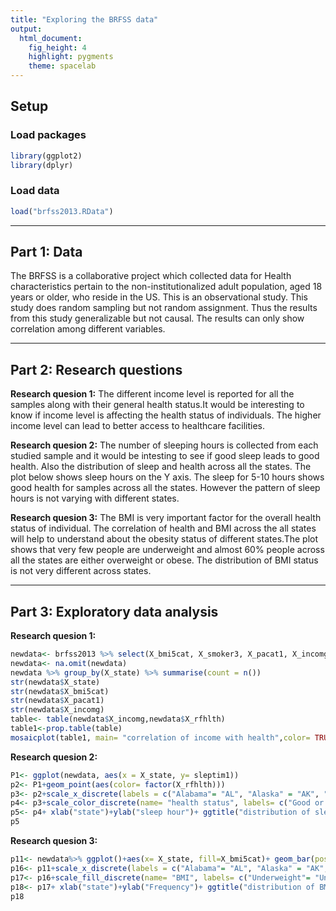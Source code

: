 ---
title: "Exploring the BRFSS data"
output: 
  html_document: 
    fig_height: 4
    highlight: pygments
    theme: spacelab
---

## Setup

### Load packages

```{r load-packages, message = FALSE}
library(ggplot2)
library(dplyr)
```

### Load data

```{r load-data}
load("brfss2013.RData")
```

* * *

## Part 1: Data
The BRFSS is a collaborative project which collected data for Health characteristics pertain to the non-institutionalized adult population, aged 18 years or older, who reside in the US. This is an observational study. This study does random sampling but not random assignment. Thus the results from this study generalizable but not causal. The results can only show correlation among different variables. 

* * *

## Part 2: Research questions

**Research quesion 1:**
The different income level is reported for all the samples along with their general health status.It would be interesting to know if income level is affecting the health status of individuals. The higher income level can lead to better access to healthcare facilities. 

**Research quesion 2:**
The number of sleeping hours is collected from each studied sample and it would be intesting to see if good sleep leads to good health. Also the distribution of sleep and health across all the states. The plot below shows sleep hours on the Y axis. The sleep for 5-10 hours shows good health for samples across all the states. However the pattern of sleep hours is not varying with different states. 

**Research quesion 3:**
The BMI is very important factor for the overall health status of individual. The correlation of health and BMI across the all states will help to understand about the obesity status of different states.The plot shows that very few people are underweight and almost 60% people across all the states are either overweight or obese. The distribution of BMI status is not very different across states. 

* * *

## Part 3: Exploratory data analysis

**Research quesion 1:**

```{r}
newdata<- brfss2013 %>% select(X_bmi5cat, X_smoker3, X_pacat1, X_incomg, X_state, X_educag, sleptim1, X_rfhlth, genhlth)
newdata<- na.omit(newdata)
newdata %>% group_by(X_state) %>% summarise(count = n())
str(newdata$X_state)
str(newdata$X_bmi5cat)
str(newdata$X_pacat1)
str(newdata$X_incomg)
table<- table(newdata$X_incomg,newdata$X_rfhlth)
table1<-prop.table(table)
mosaicplot(table1, main= "correlation of income with health",color= TRUE)
```

**Research quesion 2:**

```{r}
P1<- ggplot(newdata, aes(x = X_state, y= sleptim1))
p2<- P1+geom_point(aes(color= factor(X_rfhlth)))
p3<- p2+scale_x_discrete(labels = c("Alabama"= "AL", "Alaska" = "AK", "Arizona" ="AZ", "Arkansas" = "AR", "California" = "CA","Colorado"= "CO", "Connecticut"= "CT","Delaware" ="DE", "District of Columbia" ="DC", "Florida"= "FL",  "Georgia"= "GA","Hawaii" = "HI", "Idaho"= "ID","Illinois"= "IL", "Indiana" ="IN", "Iowa" ="IA","Kansas"= "KS","Kentucky"= "KY", "Louisiana" ="LA", "Maine"= "ME", "Maryland"= "MD","Massachusetts"= "MA","Michigan" ="MI","Minnesota"= "MN", "Mississippi"= "MS","Missouri"= "MO","Montana"= "MT","Nebraska" ="NE","Nevada" ="NV","New Hampshire"= "NH", "New Jersey" ="NJ","New Mexico"="NM","New York"="NY", "North Carolina"="NC","North Dakota"= "ND","Ohio"= "OH","Oklahoma"= "OK","oregon"= "OR", "Pennsylvania"= "PA", "Rhode Island"= "RI","South Carolina"= "SC","South Dakota" ="SD","Tennessee" ="TN", "Texas" ="TX", "Utah" ="UT", "Vermont" ="VT","Virginia"="VA","Washington" ="WA","West Virginia"="WV","Wisconsin"="WI","Wyoming"="WY","Puerto Rico"="PR","Guam"="GU"))
p4<- p3+scale_color_discrete(name= "health status", labels= c("Good or Better Health"= "Good health", "Fair or Poor Health"="poor health"))
p5<- p4+ xlab("state")+ylab("sleep hour")+ ggtitle("distribution of sleep hr.with health by state")
p5

```

**Research quesion 3:**

```{r}
p11<- newdata%>% ggplot()+aes(x= X_state, fill=X_bmi5cat)+ geom_bar(position='fill')
p16<- p11+scale_x_discrete(labels = c("Alabama"= "AL", "Alaska" = "AK", "Arizona" ="AZ", "Arkansas" = "AR", "California" = "CA","Colorado"= "CO", "Connecticut"= "CT","Delaware" ="DE", "District of Columbia" ="DC", "Florida"= "FL",  "Georgia"= "GA","Hawaii" = "HI", "Idaho"= "ID","Illinois"= "IL", "Indiana" ="IN", "Iowa" ="IA","Kansas"= "KS","Kentucky"= "KY", "Louisiana" ="LA", "Maine"= "ME", "Maryland"= "MD","Massachusetts"= "MA","Michigan" ="MI","Minnesota"= "MN", "Mississippi"= "MS","Missouri"= "MO","Montana"= "MT","Nebraska" ="NE","Nevada" ="NV","New Hampshire"= "NH", "New Jersey" ="NJ","New Mexico"="NM","New York"="NY", "North Carolina"="NC","North Dakota"= "ND","Ohio"= "OH","Oklahoma"= "OK","oregon"= "OR", "Pennsylvania"= "PA", "Rhode Island"= "RI","South Carolina"= "SC","South Dakota" ="SD","Tennessee" ="TN", "Texas" ="TX", "Utah" ="UT", "Vermont" ="VT","Virginia"="VA","Washington" ="WA","West Virginia"="WV","Wisconsin"="WI","Wyoming"="WY","Puerto Rico"="PR","Guam"="GU"))
p17<- p16+scale_fill_discrete(name= "BMI", labels= c("Underweight"= "Under", "Normal weight"="Normal", "Overweight"="Over", "Obese"="OB"))
p18<- p17+ xlab("state")+ylab("Frequency")+ ggtitle("distribution of BMI by state")
p18

```


